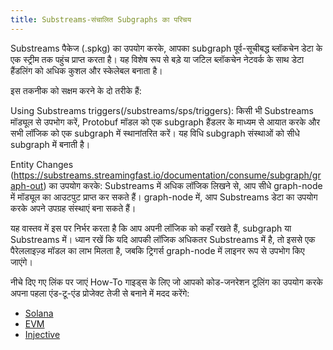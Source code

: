 ```yaml
---
title: Substreams-संचालित Subgraphs का परिचय
---
```


Substreams पैकेज (.spkg) का उपयोग करके, आपका subgraph पूर्व-सूचीबद्ध ब्लॉकचेन डेटा के एक स्ट्रीम तक पहुंच प्राप्त करता है। यह विशेष रूप से बड़े या जटिल ब्लॉकचेन नेटवर्क के साथ डेटा हैंडलिंग को अधिक कुशल और स्केलेबल बनाता है।

इस तकनीक को सक्षम करने के दो तरीके हैं:

Using Substreams triggers(/substreams/sps/triggers): किसी भी Substreams मॉड्यूल से उपभोग करें, Protobuf मॉडल को एक subgraph हैंडलर के माध्यम से आयात करके और सभी लॉजिक को एक subgraph में स्थानांतरित करें। यह विधि subgraph संस्थाओं को सीधे subgraph में बनाती है।

Entity Changes (https://substreams.streamingfast.io/documentation/consume/subgraph/graph-out) का उपयोग करके: Substreams में अधिक लॉजिक लिखने से, आप सीधे graph-node में मॉड्यूल का आउटपुट प्राप्त कर सकते हैं। graph-node में, आप Substreams डेटा का उपयोग करके अपने उपग्रह संस्थाएं बना सकते हैं।

यह वास्तव में इस पर निर्भर करता है कि आप अपनी लॉजिक को कहाँ रखते हैं, subgraph या Substreams में। ध्यान रखें कि यदि आपकी लॉजिक अधिकतर Substreams में है, तो इससे एक पैरेललाइज़्ड मॉडल का लाभ मिलता है, जबकि ट्रिगर्स graph-node में लाइनर रूप से उपभोग किए जाएंगे।

नीचे दिए गए लिंक पर जाएं How-To गाइड्स के लिए जो आपको कोड-जनरेशन टूलिंग का उपयोग करके अपना पहला एंड-टू-एंड प्रोजेक्ट तेजी से बनाने में मदद करेंगे:

- [Solana](https://substreams.streamingfast.io/documentation/how-to-guides/solana)
- [EVM](https://substreams.streamingfast.io/documentation/how-to-guides/evm)
- [Injective](https://substreams.streamingfast.io/documentation/how-to-guides/injective)
